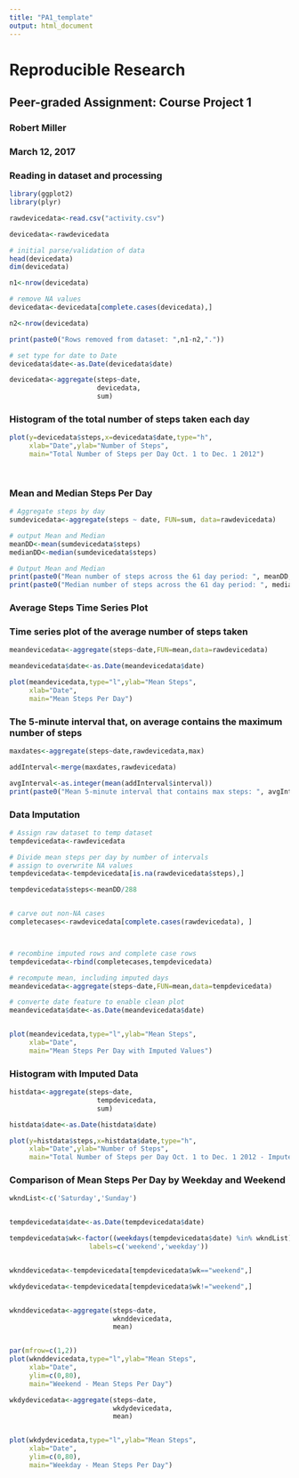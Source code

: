 ```yaml
---
title: "PA1_template"
output: html_document
---
```


# Reproducible Research
## Peer-graded Assignment: Course Project 1
### Robert Miller
### March 12, 2017


### Reading in dataset and processing
```r
library(ggplot2)
library(plyr)

rawdevicedata<-read.csv("activity.csv")

devicedata<-rawdevicedata

# initial parse/validation of data
head(devicedata)
dim(devicedata)

n1<-nrow(devicedata)

# remove NA values
devicedata<-devicedata[complete.cases(devicedata),]

n2<-nrow(devicedata)

print(paste0("Rows removed from dataset: ",n1-n2,"."))

# set type for date to Date
devicedata$date<-as.Date(devicedata$date)

devicedata<-aggregate(steps~date,
                      devicedata,
                      sum)

```

### Histogram of the total number of steps taken each day
```r

plot(y=devicedata$steps,x=devicedata$date,type="h",
     xlab="Date",ylab="Number of Steps",
     main="Total Number of Steps per Day Oct. 1 to Dec. 1 2012")

  
```

### Mean and Median Steps Per Day

```r

# Aggregate steps by day
sumdevicedata<-aggregate(steps ~ date, FUN=sum, data=rawdevicedata)

# output Mean and Median
meanDD<-mean(sumdevicedata$steps)
medianDD<-median(sumdevicedata$steps)

# Output Mean and Median
print(paste0("Mean number of steps across the 61 day period: ", meanDD, "."))
print(paste0("Median number of steps across the 61 day period: ", medianDD, "."))

```

### Average Steps Time Series Plot
### Time series plot of the average number of steps taken
```r
meandevicedata<-aggregate(steps~date,FUN=mean,data=rawdevicedata)

meandevicedata$date<-as.Date(meandevicedata$date)

plot(meandevicedata,type="l",ylab="Mean Steps",
     xlab="Date",
     main="Mean Steps Per Day")
```

### The 5-minute interval that, on average contains the maximum number of steps
```r
maxdates<-aggregate(steps~date,rawdevicedata,max)

addInterval<-merge(maxdates,rawdevicedata)

avgInterval<-as.integer(mean(addInterval$interval))
print(paste0("Mean 5-minute interval that contains max steps: ", avgInterval, "."))

```
### Data Imputation
```r

# Assign raw dataset to temp dataset
tempdevicedata<-rawdevicedata

# Divide mean steps per day by number of intervals
# assign to overwrite NA values
tempdevicedata<-tempdevicedata[is.na(rawdevicedata$steps),]

tempdevicedata$steps<-meanDD/288


# carve out non-NA cases
completecases<-rawdevicedata[complete.cases(rawdevicedata), ]



# recombine imputed rows and complete case rows
tempdevicedata<-rbind(completecases,tempdevicedata)

# recompute mean, including imputed days
meandevicedata<-aggregate(steps~date,FUN=mean,data=tempdevicedata)

# converte date feature to enable clean plot
meandevicedata$date<-as.Date(meandevicedata$date)


plot(meandevicedata,type="l",ylab="Mean Steps",
     xlab="Date",
     main="Mean Steps Per Day with Imputed Values")
```

### Histogram with Imputed Data
```r

histdata<-aggregate(steps~date,
                      tempdevicedata,
                      sum)

histdata$date<-as.Date(histdata$date)

plot(y=histdata$steps,x=histdata$date,type="h",
     xlab="Date",ylab="Number of Steps",
     main="Total Number of Steps per Day Oct. 1 to Dec. 1 2012 - Imputed")

```

### Comparison of Mean Steps Per Day by Weekday and Weekend
```r

wkndList<-c('Saturday','Sunday')


tempdevicedata$date<-as.Date(tempdevicedata$date)

tempdevicedata$wk<-factor((weekdays(tempdevicedata$date) %in% wkndList), levels = c(TRUE, FALSE),
                    labels=c('weekend','weekday'))


wknddevicedata<-tempdevicedata[tempdevicedata$wk=="weekend",]

wkdydevicedata<-tempdevicedata[tempdevicedata$wk!="weekend",]


wknddevicedata<-aggregate(steps~date,
                          wknddevicedata,
                          mean)


par(mfrow=c(1,2))
plot(wknddevicedata,type="l",ylab="Mean Steps",
     xlab="Date",
     ylim=c(0,80),
     main="Weekend - Mean Steps Per Day")

wkdydevicedata<-aggregate(steps~date,
                          wkdydevicedata,
                          mean)


plot(wkdydevicedata,type="l",ylab="Mean Steps",
     xlab="Date",
     ylim=c(0,80),
     main="Weekday - Mean Steps Per Day")



```